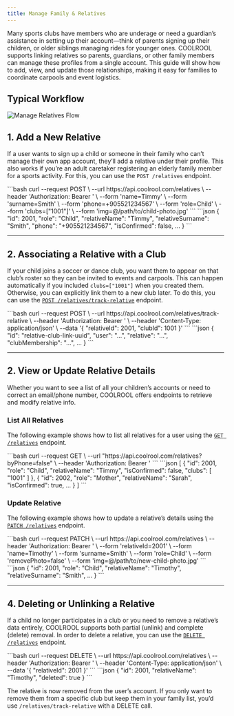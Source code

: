 ```yaml
---
title: Manage Family & Relatives
---
```


Many sports clubs have members who are underage or need a guardian’s assistance in setting up their account—think of parents signing up their children, or older siblings managing rides for younger ones. COOLROOL supports linking relatives so parents, guardians, or other family members can manage these profiles from a single account. This guide will show how to add, view, and update those relationships, making it easy for families to coordinate carpools and event logistics.

## Typical Workflow

<Image src="media/manage-relatives-flow.svg" alt="Manage Relatives Flow" />

## 1. **Add a New Relative**

If a user wants to sign up a child or someone in their family who can’t manage their own app account, they’ll add a relative under their profile. This also works if you’re an adult caretaker registering an elderly family member for a sports activity. For this, you can use the `POST /relatives` endpoint.

<Tabs>
<TabItem value="Request">
```bash
curl --request POST \
  --url https://api.coolrool.com/relatives \
  --header 'Authorization: Bearer <USER_TOKEN>' \
  --form 'name=Timmy' \
  --form 'surname=Smith' \
  --form 'phone=+905521234567' \
  --form 'role=Child' \
  --form 'clubs=["1001"]' \
  --form 'img=@/path/to/child-photo.jpg'
```
</TabItem>
<TabItem value="Response">
```json
{
  "id": 2001,
  "role": "Child",
  "relativeName": "Timmy",
  "relativeSurname": "Smith",
  "phone": "+905521234567",
  "isConfirmed": false,
  ...
}
```
</TabItem>
</Tabs>

---

## 2. **Associating a Relative with a Club**

If your child joins a soccer or dance club, you want them to appear on that club’s roster so they can be invited to events and carpools. This can happen automatically if you included `clubs=["1001"]` when you created them. Otherwise, you can explicitly link them to a new club later. To do this, you can use the [`POST /relatives/track-relative`](/reference/endpoints/relatives-controller-add-relatives) endpoint.

<Tabs>
<TabItem value="Request">
```bash
curl --request POST \
  --url https://api.coolrool.com/relatives/track-relative \
  --header 'Authorization: Bearer <USER_TOKEN>' \
  --header 'Content-Type: application/json' \
  --data '{
    "relativeId": 2001,
    "clubId": 1001
  }'
```
</TabItem>
<TabItem value="Response">
```json
{
  "id": "relative-club-link-uuid",
  "user": "...",
  "relative": "...",
  "clubMembership": "...",
  ...
}
```
</TabItem>
</Tabs>

---

## 2. **View or Update Relative Details**

Whether you want to see a list of all your children’s accounts or need to correct an email/phone number, COOLROOL offers endpoints to retrieve and modify relative info.

### List All Relatives

The following example shows how to list all relatives for a user using the [`GET /relatives`](/reference/endpoints/relatives-controller-get-relatives) endpoint.

<Tabs>
<TabItem value="Request">
```bash
curl --request GET \
  --url "https://api.coolrool.com/relatives?byPhone=false" \
  --header 'Authorization: Bearer <USER_TOKEN>'
```
</TabItem>
<TabItem value="Response">
```json
[
  {
    "id": 2001,
    "role": "Child",
    "relativeName": "Timmy",
    "isConfirmed": false,
    "clubs": [ "1001" ]
  },
  {
    "id": 2002,
    "role": "Mother",
    "relativeName": "Sarah",
    "isConfirmed": true,
    ...
  }
]
```
</TabItem>
</Tabs>

### Update Relative

The following example shows how to update a relative’s details using the [`PATCH /relatives`](/reference/endpoints/relatives-controller-update-relatives) endpoint.

<Tabs>
<TabItem value="Request">
```bash
curl --request PATCH \
  --url https://api.coolrool.com/relatives \
  --header 'Authorization: Bearer <USER_TOKEN>' \
  --form 'relativeId=2001' \
  --form 'name=Timothy' \
  --form 'surname=Smith' \
  --form 'role=Child' \
  --form 'removePhoto=false' \
  --form 'img=@/path/to/new-child-photo.jpg'
```
</TabItem>
<TabItem value="Response">
```json
{
  "id": 2001,
  "role": "Child",
  "relativeName": "Timothy",
  "relativeSurname": "Smith",
  ...
}
```
</TabItem>
</Tabs>

---

## 4. **Deleting or Unlinking a Relative**

If a child no longer participates in a club or you need to remove a relative’s data entirely, COOLROOL supports both partial (unlink) and complete (delete) removal. In order to delete a relative, you can use the [`DELETE /relatives`](/reference/endpoints/relatives-controller-delete-relatives) endpoint.

<Tabs>
<TabItem value="Request">
```bash
curl --request DELETE \
  --url https://api.coolrool.com/relatives \
  --header 'Authorization: Bearer <USER_TOKEN>' \
  --header 'Content-Type: application/json' \
  --data '{
    "relativeId": 2001
  }'
```
</TabItem>  
<TabItem value="Response">
```json
{
  "id": 2001,
  "relativeName": "Timothy",
  "deleted": true
}
```
</TabItem>
</Tabs>

The relative is now removed from the user’s account. If you only want to remove them from a specific club but keep them in your family list, you’d use `/relatives/track-relative` with a DELETE call.
